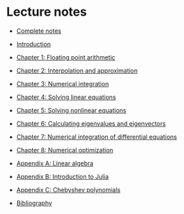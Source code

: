 # Lecture notes

- [Complete notes](https://urbain.vaes.uk/static/teaching/scientific_computing/build/main.pdf)

- [Introduction](https://urbain.vaes.uk/static/teaching/scientific_computing/build/introduction.pdf)

- [Chapter 1: Floating point arithmetic](https://urbain.vaes.uk/static/teaching/scientific_computing/build/roundoff.pdf)

- [Chapter 2: Interpolation and approximation](https://urbain.vaes.uk/static/teaching/scientific_computing/build/interpolation_approximation.pdf)

- [Chapter 3: Numerical integration](https://urbain.vaes.uk/static/teaching/scientific_computing/build/numerical_integration.pdf)

- [Chapter 4: Solving linear equations](https://urbain.vaes.uk/static/teaching/scientific_computing/build/linear_equations.pdf)

- [Chapter 5: Solving nonlinear equations](https://urbain.vaes.uk/static/teaching/scientific_computing/build/nonlinear_equations.pdf)

- [Chapter 6: Calculating eigenvalues and eigenvectors](https://urbain.vaes.uk/static/teaching/scientific_computing/build/eigenproblems.pdf)

- [Chapter 7: Numerical integration of differential equations](https://urbain.vaes.uk/static/teaching/scientific_computing/build/odes.pdf)

- [Chapter 8: Numerical optimization](https://urbain.vaes.uk/static/teaching/scientific_computing/build/optimization.pdf)

- [Appendix A: Linear algebra](https://urbain.vaes.uk/static/teaching/scientific_computing/build/matrices.pdf)

- [Appendix B: Introduction to Julia](https://urbain.vaes.uk/static/teaching/scientific_computing/build/julia.pdf)

- [Appendix C: Chebyshev polynomials](https://urbain.vaes.uk/static/teaching/scientific_computing/build/chebyshev.pdf)

- [Bibliography](https://urbain.vaes.uk/static/teaching/scientific_computing/build/references.pdf)
